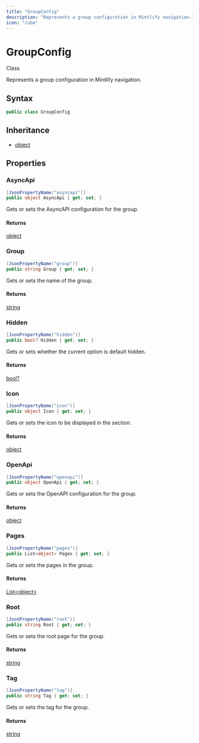 ```yaml
---
title: "GroupConfig"
description: "Represents a group configuration in Mintlify navigation."
icon: "cube"
---
```


# GroupConfig

<Badge variant="outline">Class</Badge>

Represents a group configuration in Mintlify navigation.

## Syntax

```csharp
public class GroupConfig
```

## Inheritance

- [object](https://learn.microsoft.com/dotnet/api/system.object)

## Properties

### AsyncApi

```csharp
[JsonPropertyName("asyncapi")]
public object AsyncApi { get; set; }
```

Gets or sets the AsyncAPI configuration for the group.

#### Returns

[object](https://learn.microsoft.com/dotnet/api/system.object)

### Group

```csharp
[JsonPropertyName("group")]
public string Group { get; set; }
```

Gets or sets the name of the group.

#### Returns

[string](https://learn.microsoft.com/dotnet/api/system.string)

### Hidden

```csharp
[JsonPropertyName("hidden")]
public bool? Hidden { get; set; }
```

Gets or sets whether the current option is default hidden.

#### Returns

[bool?](https://learn.microsoft.com/dotnet/api/system.boolean)

### Icon

```csharp
[JsonPropertyName("icon")]
public object Icon { get; set; }
```

Gets or sets the icon to be displayed in the section.

#### Returns

[object](https://learn.microsoft.com/dotnet/api/system.object)

### OpenApi

```csharp
[JsonPropertyName("openapi")]
public object OpenApi { get; set; }
```

Gets or sets the OpenAPI configuration for the group.

#### Returns

[object](https://learn.microsoft.com/dotnet/api/system.object)

### Pages

```csharp
[JsonPropertyName("pages")]
public List<object> Pages { get; set; }
```

Gets or sets the pages in the group.

#### Returns

[List&lt;object&gt;](https://learn.microsoft.com/dotnet/api/system.collections.generic.list-1)

### Root

```csharp
[JsonPropertyName("root")]
public string Root { get; set; }
```

Gets or sets the root page for the group.

#### Returns

[string](https://learn.microsoft.com/dotnet/api/system.string)

### Tag

```csharp
[JsonPropertyName("tag")]
public string Tag { get; set; }
```

Gets or sets the tag for the group.

#### Returns

[string](https://learn.microsoft.com/dotnet/api/system.string)


